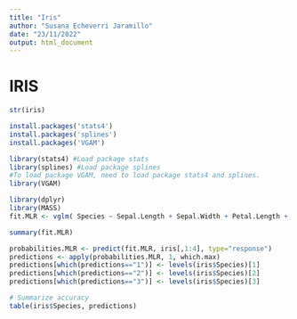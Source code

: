 ```yaml
---
title: "Iris"
author: "Susana Echeverri Jaramillo"
date: "23/11/2022"
output: html_document
---
```


# IRIS

```r
str(iris)
```

```r
install.packages('stats4')
install.packages('splines')
install.packages('VGAM')
```

```r
library(stats4) #Load package stats
library(splines) #Load package splines
#To load package VGAM, need to load package stats4 and splines.
library(VGAM) 

```

```r
library(dplyr)
library(MASS)
fit.MLR <- vglm( Species ~ Sepal.Length + Sepal.Width + Petal.Length + Petal.Width, family=multinomial, iris)

```

```r
summary(fit.MLR)


```

```r
probabilities.MLR <- predict(fit.MLR, iris[,1:4], type="response")
predictions <- apply(probabilities.MLR, 1, which.max)
predictions[which(predictions=="1")] <- levels(iris$Species)[1]
predictions[which(predictions=="2")] <- levels(iris$Species)[2]
predictions[which(predictions=="3")] <- levels(iris$Species)[3]

# Summarize accuracy
table(iris$Species, predictions) 

```